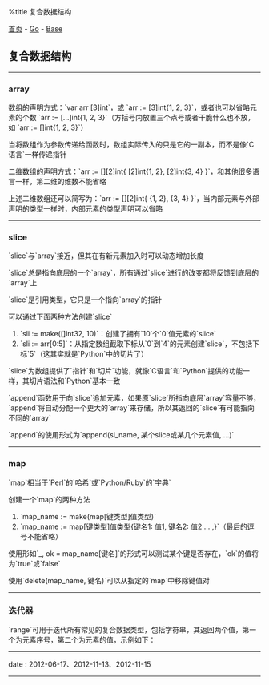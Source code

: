 %title 复合数据结构

[[../../../index|首页]] - [[../index|Go]] - [[index|Base]]
==复合数据结构==
----
===array===

数组的声明方式：`var arr [3]int`，或 `arr := [3]int{1, 2, 3}`，或者也可以省略元素的个数 `arr := [...]int{1, 2, 3}`（方括号内放置三个点号或者干脆什么也不放，如 `arr := []int{1, 2, 3}`）

当将数组作为参数传递给函数时，数组实际传入的只是它的一副本，而不是像`C语言`一样传递指针

二维数组的声明方式：`arr := [][2]int{ [2]int{1, 2}, [2]int{3, 4} }`，和其他很多语言一样，第二维的维数不能省略

上述二维数组还可以简写为：`arr := [][2]int{ {1, 2}, {3, 4} }`，当内部元素与外部声明的类型一样时，内部元素的类型声明可以省略
----
===slice===

`slice`与`array`接近，但其在有新元素加入时可以动态增加长度

`slice`总是指向底层的一个`array`，所有通过`slice`进行的改变都将反馈到底层的`array`上

`slice`是引用类型，它只是一个指向`array`的指针

可以通过下面两种方法创建`slice`

# `sli := make([]int32, 10)`：创建了拥有`10`个`0`值元素的`slice`
# `sli := arr[0:5]`：从指定数组截取下标从`0`到`4`的元素创建`slice`，不包括下标`5`（这其实就是`Python`中的切片了）

`slice`为数组提供了`指针`和`切片`功能，就像`C语言`和`Python`提供的功能一样，其切片语法和`Python`基本一致

`append`函数用于向`slice`追加元素，如果原`slice`所指向底层`array`容量不够，`append`将自动分配一个更大的`array`来存储，所以其返回的`slice`有可能指向不同的`array`

`append`的使用形式为`append(sl_name, 某个slice或某几个元素值, ...)`
----
===map===

`map`相当于`Perl`的`哈希`或`Python/Ruby`的`字典`

创建一个`map`的两种方法

# `map_name := make(map[键类型]值类型)`
# `map_name := map[键类型]值类型{键名1: 值1, 键名2: 值2 ... ,}`（最后的逗号不能省略）

使用形如`_, ok = map_name[键名]`的形式可以测试某个键是否存在，`ok`的值将为`true`或`false`

使用`delete(map_name, 键名)`可以从指定的`map`中移除键值对
----
===迭代器===

`range`可用于迭代所有常见的复合数据类型，包括字符串，其返回两个值，第一个为元素序号，第二个为元素的值，示例如下：
{{{Go
<pre class="brush: go">
package main
import "fmt"

func main(){
  arr := []int32{1, 2, 3}
  for k, v := range arr{
    fmt.Printf("arr[%d] = %d\n", k, v)
  }
}
</pre>
}}}
----
<red>date</red> : 2012-06-17、2012-11-13、2012-11-15
----
